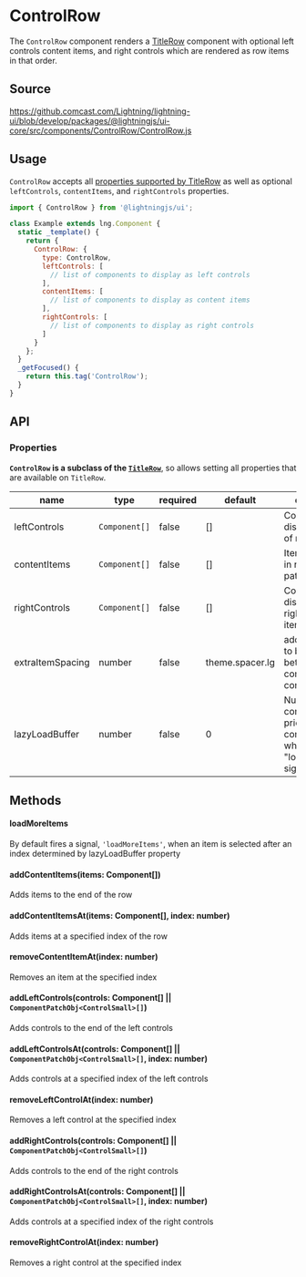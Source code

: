 
# ControlRow

The `ControlRow` component renders a
[TitleRow](/docs/layout-titlerow--basic) component with optional left controls content items, and right controls
which are rendered as row items in that order.

## Source

https://github.comcast.com/Lightning/lightning-ui/blob/develop/packages/@lightningjs/ui-core/src/components/ControlRow/ControlRow.js

## Usage

`ControlRow` accepts all [properties supported by TitleRow](/docs/layout-titlerow--basic#properties)
as well as optional `leftControls`, `contentItems`, and `rightControls` properties.

```js
import { ControlRow } from '@lightningjs/ui';

class Example extends lng.Component {
  static _template() {
    return {
      ControlRow: {
        type: ControlRow,
        leftControls: [
          // list of components to display as left controls
        ],
        contentItems: [
          // list of components to display as content items
        ],
        rightControls: [
          // list of components to display as right controls
        ]
      }
    };
  }
  _getFocused() {
    return this.tag('ControlRow');
  }
}
```

<Canvas>
  <Story id="navigation-controlrow--basic" />
</Canvas>

## API

### Properties

**`ControlRow` is a subclass of the [`TitleRow`](/docs/layout-titlerow--basic)**,
so allows setting all properties that are available on `TitleRow`.

| name             | type          | required | default         | description                                                                                   |
| ---------------- | ------------- | -------- | --------------- | --------------------------------------------------------------------------------------------- |
| leftControls     | `Component[]` | false    | []              | Controls displayed at left of row of items.                                                   |
| contentItems     | `Component[]` | false    | []              | Items displayed in row. Array of patch objects.                                               |
| rightControls    | `Component[]` | false    | []              | Controls displayed at right of row of items.                                                  |
| extraItemSpacing | number        | false    | theme.spacer.lg | additional space to be added between controls and content items                               |
| lazyLoadBuffer   | number        | false    | 0               | Number of content items prior to last content items where a "loadMoreItems" signal is emitted |

## Methods

#### loadMoreItems

By default fires a signal, `'loadMoreItems'`, when an item is selected after an index determined by lazyLoadBuffer property

#### addContentItems(items: Component[])

Adds items to the end of the row

#### addContentItemsAt(items: Component[], index: number)

Adds items at a specified index of the row

#### removeContentItemAt(index: number)

Removes an item at the specified index

#### addLeftControls(controls: Component[] || `ComponentPatchObj<ControlSmall>[]`)

Adds controls to the end of the left controls

#### addLeftControlsAt(controls: Component[] || `ComponentPatchObj<ControlSmall>[]`, index: number)

Adds controls at a specified index of the left controls

#### removeLeftControlAt(index: number)

Removes a left control at the specified index

#### addRightControls(controls: Component[] || `ComponentPatchObj<ControlSmall>[]`)

Adds controls to the end of the right controls

#### addRightControlsAt(controls: Component[] || `ComponentPatchObj<ControlSmall>[]`, index: number)

Adds controls at a specified index of the right controls

#### removeRightControlAt(index: number)

Removes a right control at the specified index
